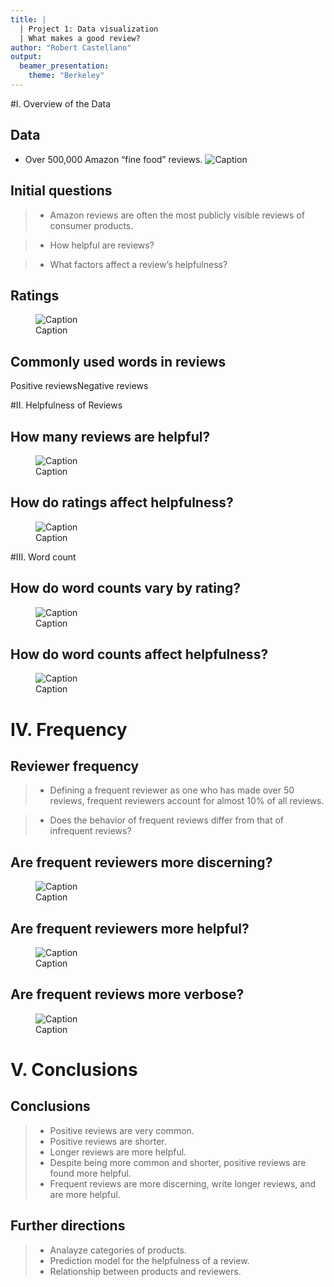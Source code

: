 ```yaml
---
title: |
  | Project 1: Data visualization
  | What makes a good review?
author: "Robert Castellano"
output: 
  beamer_presentation:
    theme: "Berkeley"
---
```


#I. Overview of the Data

## Data
- Over 500,000 Amazon "fine food" reviews.\newline
\pause
![Caption](AmazonReview.png)

## Initial questions

> - Amazon reviews are often the most publicly visible reviews of consumer products.

> - How helpful are reviews?

> - What factors affect a review's helpfulness?

## Ratings

![Caption](GreatGraphs/RatingDist.png)

## Commonly used words in reviews


\includegraphics[width = 150pt]{PositiveSampleText.png}
\includegraphics[width = 150pt]{NegativeSampleText.png}
\newline

\qquad\qquad Positive reviews\qquad\qquad\qquad\qquad Negative reviews

#II. Helpfulness of Reviews

## How many reviews are helpful?
\pause
![Caption](GreatGraphs/HelpfulnessDist.png)

## How do ratings affect helpfulness?
\pause
![Caption](GreatGraphs/PercentHelpfulByRating.png)

#III. Word count

## How do word counts vary by rating?
\pause
![Caption](GreatGraphs/WordCountRating.png)

## How do word counts affect helpfulness?
\pause
![Caption](GreatGraphs/WordCountHelpfulness.png)

# IV. Frequency

## Reviewer frequency

> - Defining a frequent reviewer as one who has made over 50 reviews, frequent reviewers account for almost 10% of all reviews.

> - Does the behavior of frequent reviews differ from that of infrequent reviews?


## Are frequent reviewers more discerning?

\pause
![Caption](GreatGraphs/FreqScoreDist.png)

## Are frequent reviewers more helpful?
\pause
![Caption](GreatGraphs/FreqHelpful.png)

## Are frequent reviews more verbose?
\pause
![Caption](GreatGraphs/FreqWord.png)


# V. Conclusions

## Conclusions

> - Positive reviews are very common.
> - Positive reviews are shorter.
> - Longer reviews are more helpful.
> - Despite being more common and shorter, positive reviews are found more helpful.
> - Frequent reviews are more discerning, write longer reviews, and are more helpful.

## Further directions

> - Analayze categories of products.
> - Prediction model for the helpfulness of a review.
> - Relationship between products and reviewers.



